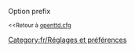{{fr/Amorce}}
Option prefix

<small><<Retour à [[fr/Archive/Manual/Settings/Openttd.cfg|openttd.cfg]]</small>
[[Category:fr/Réglages et préférences]]